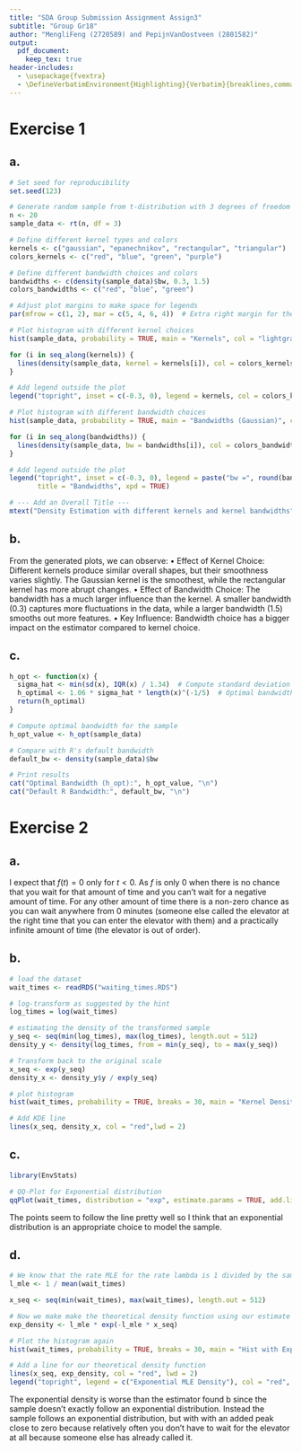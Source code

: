 ```yaml
---
title: "SDA Group Submission Assignment Assign3"
subtitle: "Group Gr18" 
author: "MengliFeng (2720589) and PepijnVanOostveen (2801582)"
output: 
  pdf_document:
    keep_tex: true
header-includes:
  - \usepackage{fvextra}
  - \DefineVerbatimEnvironment{Highlighting}{Verbatim}{breaklines,commandchars=\\\{\}}
---
```


# Exercise 1
## a.
```r
# Set seed for reproducibility
set.seed(123)

# Generate random sample from t-distribution with 3 degrees of freedom
n <- 20
sample_data <- rt(n, df = 3)

# Define different kernel types and colors
kernels <- c("gaussian", "epanechnikov", "rectangular", "triangular")
colors_kernels <- c("red", "blue", "green", "purple")

# Define different bandwidth choices and colors
bandwidths <- c(density(sample_data)$bw, 0.3, 1.5)
colors_bandwidths <- c("red", "blue", "green")

# Adjust plot margins to make space for legends
par(mfrow = c(1, 2), mar = c(5, 4, 6, 4))  # Extra right margin for the legend

# Plot histogram with different kernel choices
hist(sample_data, probability = TRUE, main = "Kernels", col = "lightgray", border = "black")

for (i in seq_along(kernels)) {
  lines(density(sample_data, kernel = kernels[i]), col = colors_kernels[i], lwd = 2)
}

# Add legend outside the plot
legend("topright", inset = c(-0.3, 0), legend = kernels, col = colors_kernels, lwd = 2, cex = 0.5, title = "Kernels", xpd = TRUE)

# Plot histogram with different bandwidth choices
hist(sample_data, probability = TRUE, main = "Bandwidths (Gaussian)", col = "lightgray", border = "black")

for (i in seq_along(bandwidths)) {
  lines(density(sample_data, bw = bandwidths[i]), col = colors_bandwidths[i], lwd = 2)
}

# Add legend outside the plot
legend("topright", inset = c(-0.3, 0), legend = paste("bw =", round(bandwidths, 2)), col = colors_bandwidths, lwd = 2, cex = 0.5,
       title = "Bandwidths", xpd = TRUE)

# --- Add an Overall Title ---
mtext("Density Estimation with different kernels and kernel bandwidths",line = 4, cex = 1, font = 1, adj = 1)
```

## b.
From the generated plots, we can observe:
	•	Effect of Kernel Choice: Different kernels produce similar overall shapes, but their smoothness varies slightly. The Gaussian kernel is the smoothest, while the rectangular kernel has more abrupt changes.
	•	Effect of Bandwidth Choice: The bandwidth has a much larger influence than the kernel. A smaller bandwidth (0.3) captures more fluctuations in the data, while a larger bandwidth (1.5) smooths out more features.
	•	Key Influence: Bandwidth choice has a bigger impact on the estimator compared to kernel choice.
	
## c.
```r
h_opt <- function(x) {
  sigma_hat <- min(sd(x), IQR(x) / 1.34)  # Compute standard deviation and interquartile range
  h_optimal <- 1.06 * sigma_hat * length(x)^(-1/5)  # Optimal bandwidth formula
  return(h_optimal)
}

# Compute optimal bandwidth for the sample
h_opt_value <- h_opt(sample_data)

# Compare with R's default bandwidth
default_bw <- density(sample_data)$bw

# Print results
cat("Optimal Bandwidth (h_opt):", h_opt_value, "\n")
cat("Default R Bandwidth:", default_bw, "\n")
```

# Exercise 2
## a.
I expect that $f(t)=0$ only for $t<0$. As $f$ is only $0$ when there is no chance that you wait for that amount of time and you can't wait for a negative amount of time. For any other amount of time there is a non-zero chance as you can wait anywhere from 0 minutes (someone else called the elevator at the right time that you can enter the elevator with them) and a practically infinite amount of time (the elevator is out of order).

## b.
```r
# load the dataset
wait_times <- readRDS("waiting_times.RDS")

# log-transform as suggested by the hint
log_times = log(wait_times)

# estimating the density of the transformed sample
y_seq <- seq(min(log_times), max(log_times), length.out = 512)
density_y <- density(log_times, from = min(y_seq), to = max(y_seq))

# Transform back to the original scale
x_seq <- exp(y_seq)
density_x <- density_y$y / exp(y_seq)

# plot histogram
hist(wait_times, probability = TRUE, breaks = 30, main = "Kernel Density Estimation", xlab = "Waiting Time (minutes)")

# Add KDE line
lines(x_seq, density_x, col = "red",lwd = 2)

```

## c.
```r
library(EnvStats)

# QQ-Plot for Exponential distribution
qqPlot(wait_times, distribution = "exp", estimate.params = TRUE, add.line = TRUE, line.col = "red", main = "QQ-Plot: Sample vs. Exponential")
```
The points seem to follow the line pretty well so I think that an exponential distribution is an appropriate choice to model the sample.

## d.
```r
# We know that the rate MLE for the rate lambda is 1 divided by the sample mean (the waiting times)
l_mle <- 1 / mean(wait_times)

x_seq <- seq(min(wait_times), max(wait_times), length.out = 512)

# Now we make make the theoretical density function using our estimate
exp_density <- l_mle * exp(-l_mle * x_seq)

# Plot the histogram again
hist(wait_times, probability = TRUE, breaks = 30, main = "Hist with Exponential MLE Density", xlab = "Waiting Time (minutes)")

# Add a line for our theoretical density function
lines(x_seq, exp_density, col = "red", lwd = 2)
legend("topright", legend = c("Exponential MLE Density"), col = "red", lwd = 2)
```
The exponential density is worse than the estimator found b since the sample doesn't exactly follow an exponential distribution. Instead the sample follows an exponential distribution, but with with an added peak close to zero because relatively often you don't have to wait for the elevator at all because someone else has already called it.


